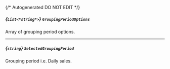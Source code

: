 {/* Autogenerated DO NOT EDIT  */}
##### *{`List<*string*>`}* `GroupingPeriodOptions`
Array of grouping period options.

---
##### *{`string`}* `SelectedGroupingPeriod`
Grouping period i.e. Daily sales.


